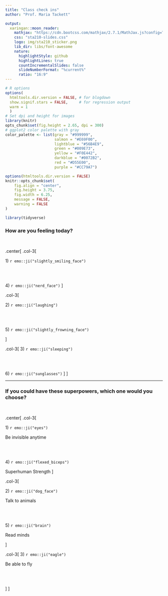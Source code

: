 ```yaml
---
title: "Class check ins"
author: "Prof. Maria Tackett"

output:
  xaringan::moon_reader:
    mathjax: "https://cdn.bootcss.com/mathjax/2.7.1/MathJax.js?config=TeX-MML-AM_HTMLorMML"
    css: "sta210-slides.css"
    logo: img/sta210_sticker.png
    lib_dir: libs/font-awesome
    nature:
      highlightStyle: github
      highlightLines: true
      countIncrementalSlides: false
      slideNumberFormat: "%current%" 
      ratio: "16:9"
---
```


```r
# R options
options(
  htmltools.dir.version = FALSE, # for blogdown
  show.signif.stars = FALSE,     # for regression output
  warm = 1
  )
# Set dpi and height for images
library(knitr)
opts_chunk$set(fig.height = 2.65, dpi = 300) 
# ggplot2 color palette with gray
color_palette <- list(gray = "#999999", 
                      salmon = "#E69F00", 
                      lightblue = "#56B4E9", 
                      green = "#009E73", 
                      yellow = "#F0E442", 
                      darkblue = "#0072B2", 
                      red = "#D55E00", 
                      purple = "#CC79A7")

options(htmltools.dir.version = FALSE)
knitr::opts_chunk$set(
	fig.align = "center",
	fig.height = 3.75,
	fig.width = 6.25,
	message = FALSE,
	warning = FALSE
)
```

```r
library(tidyverse)
```


### How are you feeling today?

<br>

.center[
.col-3[

<font class = "large-emoji">
1) `r emo::ji("slightly_smiling_face")` 
</font>


<br>
<br>

<font class = "large-emoji">
4) `r emo::ji("nerd_face")`
</font>
]

.col-3[

<font class = "large-emoji">
2) `r emo::ji("laughing")`
</font>

<br>
<br>

<font class = "large-emoji">
5) `r emo::ji("slightly_frowning_face")`
</font>

]

.col-3[
<font class = "large-emoji">
3) `r emo::ji("sleeping")`
</font>

<br>
<br>

<font class = "large-emoji">
6) `r emo::ji("sunglasses")`
</font>
]
]

---

### If you could have these superpowers, which one would you choose?

<!-- From https://slidelizard.com/en/blog/icebreaker-polls --> 

<br>

.center[
.col-3[

<font class = "large-emoji">
1) `r emo::ji("eyes")` 
</font>

Be invisible anytime


<br>
<br>

<font class = "large-emoji">
4) `r emo::ji("flexed_biceps")`
</font>

Superhuman Strength
]

.col-3[

<font class = "large-emoji">
2) `r emo::ji("dog_face")`
</font>

Talk to animals

<br>
<br>

<font class = "large-emoji">
5) `r emo::ji("brain")`
</font>

Read minds


]

.col-3[
<font class = "large-emoji">
3) `r emo::ji("eagle")`
</font>

Be able to fly

<br>
<br>

]
]